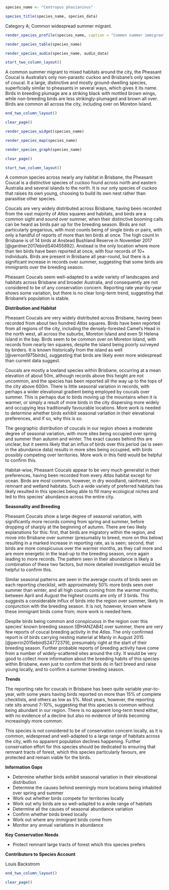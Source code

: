 ```r
species_name <- "Centropus phasianinus"
```

```r
species_title(species_name, species_data)
```

Category A; Common widespread summer migrant.

```r
render_species_profile(species_name, caption = "Common summer immigrant to a wide variety of habitats across the city. Highly distinctive and easy to identify. Not of any conservation concern.")
```

```r
render_species_table(species_name)
```

```r
render_species_audio(species_name, audio_data)
```

```r
start_two_column_layout()
```

A common summer migrant to mixed habitats around the city, the Pheasant Coucal is Australia's only non-parastic cuckoo and Brisbane's only species of coucal. It a large, distinctive and mostly ground-dwelling species, superficially similar to pheasants in several ways, which gives it its name. Birds in breeding plumage are a striking black with mottled brown wings, while non-breeding birds are less strikingly-plumaged and brown all over. Birds are common all across the city, including over on Moreton Island.

```r
end_two_column_layout()
```

```r
clear_page()
```

```r
render_species_widget(species_name)
```

```r
render_species_map(species_name)
```

```r
render_species_graph(species_name)
```

```r
clear_page()
```

```r
start_two_column_layout()
```

A common species across nearly any habitat in Brisbane, the Pheasant Coucal is a distinctive species of cuckoo found across north and eastern Australia and several islands to the north. It is our only species of cuckoo that raises its own young, choosing to build its own nest rather than parasitise other species.

Coucals are very widely distributed across Brisbane, having been recorded from the vast majority of _Atlas_ squares and habitats, and birds are a common sight and sound over summer, when their distinctive booming calls can be heard as birds pair up for the breeding season. Birds are not particularly gregarious, with most counts being of single birds or pairs, with only a handful of reports of more than ten birds at once. The high count in Brisbane is of 14 birds at Anstead Bushland Reserve in November 2017 [@gardner2017ebirdS40455892]. Anstead is the only location where more than ten birds have been reported at once, with four records of 10+ individuals. Birds are present in Brisbane all year-round, but there is a significant increase in records over summer, suggesting that some birds are immigrants over the breeding season.

Pheasant Coucals seem well-adapted to a wide variety of landscapes and habitats across Brisbane and broader Australia, and consequently are not considered to be of any conservation concern. Reporting rate year-by-year shows some variation, but there is no clear long-term trend, suggesting that Brisbane's population is stable.

**Distribution and Habitat**

Pheasant Coucals are very widely distributed across Brisbane, having been recorded from about two hundred _Atlas_ squares. Birds have been reported from all regions of the city, including the densely-forested Camel's Head in the north west, all across the suburbs, Moreton Island and even St Helena Island in the bay. Birds seem to be common over on Moreton Island, with records from nearly ten squares, despite the island being poorly surveyed by birders. It is known historically from the island as well [@vernon1975birds], suggesting that birds are likely even more widespread than current data suggest.  

Coucals are mostly a lowland species within Brisbane, occurring at a mean elevation of about 50m, although records above this height are not uncommon, and the species has been reported all the way up to the tops of the city above 600m. There is little seasonal variation in records, with perhaps a wider elevational gradient being employed by coucals over summer. This is perhaps due to birds moving up the mountains when it is warmer, or simply a result of more birds in the city dispersing more widely and occupying less traditionally favourable locations. More work is needed to determine whether birds exhibit seasonal variation in their elevational preferences, and if so, why this is so.

The geographic distribution of coucals in our region shows a moderate degree of seasonal variation, with more sites being occupied over spring and summer than autumn and winter. The exact causes behind this are unclear, but it seems likely that an influx of birds over this period (as is seen in the abundance data) results in more sites being occupied, with birds possibly competing over territories. More work in this field would be helpful to confirm this.

Habitat-wise, Pheasant Coucals appear to be very much generalist in their preferences, having been recorded from every _Atlas_ habitat except for ocean. Birds are most common, however, in dry woodland, rainforest, non-remnant and wetland habitats. Such a wide variety of preferred habitats has likely resulted in this species being able to fill many ecological niches and led to this species' abundance across the entire city.

**Seasonality and Breeding**

Pheasant Coucals show a large degree of seasonal variation, with significantly more records coming from spring and summer, before dropping of sharply at the beginning of autumn. There are two likely explanations for this: first, that birds are migratory within the region, and move into Brisbane over summer (presumably to breed, more on this below) resulting in a marked increase in reporting rate, as is seen; second, that birds are more conspicuous over the warmer months, as they call more and are more energetic in the lead-up to the breeding season, once again leading to more records. The pattern seen in their abundance is likely a combination of these two factors, but more detailed investigation would be helpful to confirm this.

Similar seasonal patterns are seen in the average counts of birds seen on each reporting checklist, with approximately 50% more birds seen over summer than winter, and all high counts coming from the warmer months; between April and August the highest counts are only of 3 birds. This suggests a considerable influx of birds into the region over summer, likely in conjunction with the breeding season. It is not, however, known where these immigrant birds come from; more work is needed here.

Despite birds being common and conspicuous in the region over this species' known breeding season [@HANZAB4] over summer, there are very few reports of coucal breeding activity in the _Atlas_. The only confirmed report is of birds carrying nesting material at Manly in August 2015 [@perrin2015ebirdS24772379], presumably right at the start of their breeding season. Further probable reports of breeding activity have come from a number of widely-scattered sites around the city. It would be very good to collect more information about the breeding habits of this species within Brisbane, even just to confirm that birds do in fact breed and raise young locally, and to confirm a summer breeding season.

**Trends**

The reporting rate for coucals in Brisbane has been quite variable year-to-year, with some years having birds reported on more than 15% of complete checklists, and others as low as 5%. Most years, however, the reporting rate sits around 7-10%, suggesting that this species is common without being abundant in our region. There is no apparent long-term trend either, with no evidence of a decline but also no evidence of birds becoming increasingly more common.

This species is not considered to be of conservation concern locally, as it is common, widespread and well-adapted to a large range of habitats across the city, with no apparent population declines happening. Further conservation effort for this species should be dedicated to ensuring that remnant tracts of forest, which this species particularly favours, are protected and remain viable for the birds.

**Information Gaps**

- Determine whether birds exhibit seasonal variation in their elevational distribution
- Determine the causes behind seemingly more locations being inhabited over spring and summer
- Work out whether birds compete for territories locally
- Work out why birds are so well-adapted to a wide range of habitats
- Determine all the causes of seasonal abundance variation
- Confirm whether birds breed locally
- Work out where any immigrant birds come from
- Monitor any annual variations in abundance

**Key Conservation Needs**

- Protect remnant large tracts of forest which this species prefers

**Contributors to Species Account**

Louis Backstrom 




```r
end_two_column_layout()
```

```r
clear_page()
```
